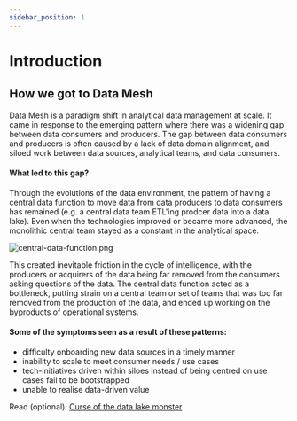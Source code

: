 ```yaml
---
sidebar_position: 1
---
```

# Introduction

## How we got to Data Mesh
Data Mesh is a paradigm shift in analytical data management at scale. It came in response to the emerging pattern where
there was a widening gap between data consumers and producers. The gap between data consumers and producers is often caused by 
a lack of data domain alignment, and siloed work between data sources, analytical teams, and data consumers. 

#### What led to this gap? 
Through the evolutions of the data environment, the pattern of having a central data function to move data from 
data producers to data consumers has remained (e.g. a central data team ETL'ing prodcer data into a data lake). Even when the technologies
improved or became more advanced, the monolithic central team stayed as a constant in the analytical space. 

<div style={{textAlign: 'center'}} > 

![central-data-function.png](./assets/central-data-function.png)
</div>

This created inevitable friction 
in the cycle of intelligence, with the producers or acquirers of the data being far removed from the consumers asking questions of the data. 
The central data function acted as a bottleneck, putting strain on a central team or set of teams that was too far removed from the production
of the data, and ended up working on the byproducts of operational systems.

#### Some of the symptoms seen as a result of these patterns:
- difficulty onboarding new data sources in a timely manner
- inability to scale to meet consumer needs / use cases
- tech-initiatives driven within siloes instead of being centred on use cases fail to be bootstrapped
- unable to realise data-driven value

Read (optional): [Curse of the data lake monster](https://www.thoughtworks.com/insights/blog/curse-data-lake-monster)

